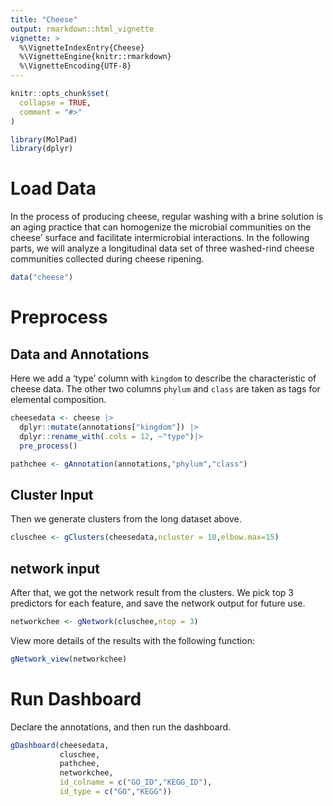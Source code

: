 ```yaml
---
title: "Cheese"
output: rmarkdown::html_vignette
vignette: >
  %\VignetteIndexEntry{Cheese}
  %\VignetteEngine{knitr::rmarkdown}
  %\VignetteEncoding{UTF-8}
---
```



```r
knitr::opts_chunk$set(
  collapse = TRUE,
  comment = "#>"
)
```

```r
library(MolPad)
library(dplyr)
```

# Load Data
In the process of producing cheese, regular washing with a brine solution is an aging practice that can homogenize the microbial communities on the cheese' surface and facilitate intermicrobial interactions. In the following parts, we will analyze a longitudinal data set of three washed-rind cheese communities collected during cheese ripening.

```r
data("cheese")
```

# Preprocess
## Data and Annotations
Here we add a 'type' column with `kingdom` to describe the characteristic of cheese data. The other two columns `phylum` and `class` are taken as tags for elemental composition.

```r
cheesedata <- cheese |>
  dplyr::mutate(annotations["kingdom"]) |>
  dplyr::rename_with(.cols = 12, ~"type")|>
  pre_process()
```

```r
pathchee <- gAnnotation(annotations,"phylum","class")
```

## Cluster Input
Then we generate clusters from the long dataset above. 
```r
cluschee <- gClusters(cheesedata,ncluster = 10,elbow.max=15)
```

## network input
After that, we got the network result from the clusters. We pick top 3 predictors for each feature, and save the network output for future use.
```r
networkchee <- gNetwork(cluschee,ntop = 3)
```

View more details of the results with the following function:
```r
gNetwork_view(networkchee)
```

# Run Dashboard
Declare the annotations, and then run the dashboard.
```r
gDashboard(cheesedata,
           cluschee,
           pathchee,
           networkchee,
           id_colname = c("GO_ID","KEGG_ID"),
           id_type = c("GO","KEGG"))
```
